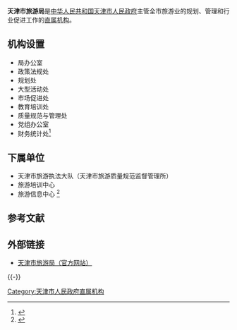 {{Infobox PRCG
|机构名称=天津市旅游局
|标志1=Red star.svg
|标志1说明=[[s:国务院关于国家行政机关和企业事业单位社会团体印章管理的规定|1999年规定]]：[[印章|印章]][[直径|直径]]?厘米，中央刊[[五角星|五角星]]，由[[天津市人民政府|天津市人民政府]]制发。
|职位1=局长
|人员1=佘清文
|职位2=副局长
|人员2=金铁林{{wrap}}佟景正{{wrap}}任炳信{{wrap}}邹本友
|人数2=4
|业务上级机构=[[中华人民共和国国家旅游局|中华人民共和国国家旅游局]]
|组织上级机构=[[天津市人民政府|天津市人民政府]]
|机构类型=[[天津市人民政府直属机构|天津市人民政府直属机构]]
|行政级别=正地厅级
|成立时间=
|地址1=[[天津市|天津市]][[河西区_(天津市)|河西区]][[友谊路_(天津)|友谊路]]18号
|邮编1=
|网站=www.tjtour.gov.cn
|网址=http://www.tjtour.gov.cn/
}}

'''天津市旅游局'''是[[中华人民共和国|中华人民共和国]][[天津市人民政府|天津市人民政府]]主管全市旅游业的规划、管理和行业促进工作的[[天津市人民政府直属机构|直属机构]]。

==机构设置==
*局办公室
*政策法规处
*规划处
*大型活动处
*市场促进处
*教育培训处
*质量规范与管理处
*党组办公室
*财务统计处<ref>{{Cite web |url=http://www.022net.com/2008/12-21/463725313367579.html |title=天津市旅游局机构设置 |access-date=2010-04-20 |archive-date=2008-12-26 |archive-url=https://web.archive.org/web/20081226013022/http://www.022net.com/2008/12-21/463725313367579.html |dead-url=yes }}</ref>

==下属单位==
*天津市旅游执法大队（天津市旅游质量规范监督管理所）
*旅游培训中心
*旅游信息中心 <ref>{{Cite web |url=http://www.022net.com/2008/12-21/464249313361947.html |title=天津市旅游局下属单位 |access-date=2010-04-20 |archive-date=2008-12-26 |archive-url=https://web.archive.org/web/20081226024330/http://www.022net.com/2008/12-21/464249313361947.html |dead-url=yes }}</ref>

==参考文献==
{{Reflist}}

==外部链接==
*[https://web.archive.org/web/20100410072611/http://www.tjtour.gov.cn/ 天津市旅游局（官方网站）]

{{-}}
{{天津市人民政府}}

[[Category:天津市人民政府直属机构|Category:天津市人民政府直属机构]]